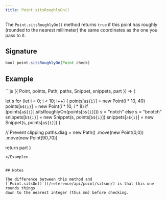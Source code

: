 ```yaml
---
title: Point.sitsRoughlyOn()
---
```


The `Point.sitsRoughlyOn()` method returns `true` if this point has roughly
(rounded to the nearest millimeter) the same coordinates as the one you pass to
it.

## Signature

```js
bool point.sitsRoughlyOn(Point check)
```

## Example

<Example caption="An example of the Point.sitsRoughlyOn() method">
```js
({ Point, points, Path, paths, Snippet, snippets, part }) => {

  let s
  for (let i = 0; i < 10; i++) {
    points[`a${i}`] = new Point(i * 10, 40)
    points[`b${i}`] = new Point(i * 10, i * 8)
    if (points[`a${i}`].sitsRoughlyOn(points[`b${i}`])) s = "notch"
    else s = "bnotch"
    snippets[`b${i}`] = new Snippet(s, points[`b${i}`])
    snippets[`a${i}`] = new Snippet(s, points[`a${i}`])
  }

  // Prevent clipping
  paths.diag = new Path()
    .move(new Point(0,0))
    .move(new Point(90,70))

  return part
}
```
</Example>


## Notes

The difference between this method and
[`Point.sitsOn()`](/reference/api/point/sitson/) is that this one rounds things
down to the nearest integer (thus mm) before checking.
